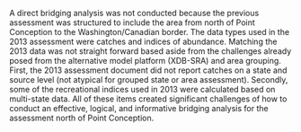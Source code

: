 A direct bridging analysis was not conducted because the previous assessment was structured to include the area from north of Point Conception to the Washington/Canadian border. The data types used in the 2013 assessment were catches and indices of abundance.  Matching the 2013 data was not straight forward based aside from the challenges already posed from the alternative model platform (XDB-SRA) and area grouping. First, the 2013 assessment document did not report catches on a state and source level (not atypical for grouped state or area assessment). Secondly, some of the  recreational indices used in 2013 were calculated based on multi-state data. All of these items created significant challenges of how to conduct an effective, logical, and informative bridging analysis for the assessment north of Point Conception.  